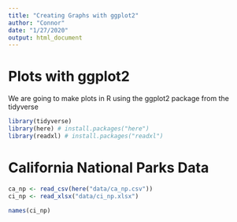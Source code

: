 ```yaml
---
title: "Creating Graphs with ggplot2"
author: "Connor"
date: "1/27/2020"
output: html_document
---
```


# Plots with ggplot2

We are going to make plots in R using the ggplot2 package from the tidyverse

```r

library(tidyverse)
library(here) # install.packages("here")
library(readxl) # install.packages("readxl")

```

# California National Parks Data

```r

ca_np <- read_csv(here("data/ca_np.csv"))
ci_np <- read_xlsx("data/ci_np.xlsx")

names(ci_np)

```

